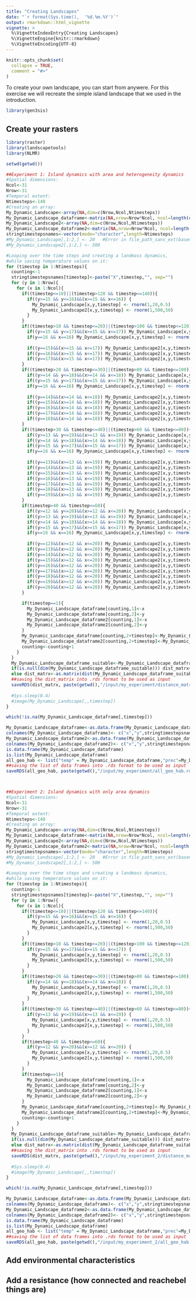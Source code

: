 ```yaml
---
title: "Creating Landscapes"
date: "`r format(Sys.time(),  '%d.%m.%Y')`"
output: rmarkdown::html_vignette
vignette: >
  %\VignetteIndexEntry{Creating Landscapes}
  %\VignetteEngine{knitr::rmarkdown}
  %\VignetteEncoding{UTF-8}
---
```


```r
knitr::opts_chunk$set(
  collapse = TRUE,
  comment = "#>"
)
```

To create your own landscape, you can start from anywere. For this exercise we will recreate the simple island landscape that we used in the introduction.

```r
library(gen3sis)
```

## Create your rasters

```r
library(raster)
library(landscapetools)
library(NLMR)

setwd(getwd())

##Experiment 1: Island dynamics with area and heterogeneity dynamics
#Spatial dimensions:
Ncol<-31
Nrow<-31
#Temporal extent:
Ntimesteps<-140
#Creating an array:
My_Dynamic_Landscape<-array(NA,dim=c(Nrow,Ncol,Ntimesteps))
My_Dynamic_Landscape_dataframe<-matrix(NA,nrow=Nrow*Ncol, ncol=length(c(Ncol,Nrow))+Ntimesteps)
My_Dynamic_Landscape2<-array(NA,dim=c(Nrow,Ncol,Ntimesteps))
My_Dynamic_Landscape_dataframe2<-matrix(NA,nrow=Nrow*Ncol, ncol=length(c(Ncol,Nrow))+Ntimesteps)
stringtimestepsnames<-vector(mode="character",length=Ntimesteps)
#My_Dynamic_Landscape[,1:2,] <- 20   #Error in file_path_sans_ext(basename(config_file)) : could not find function "file_path_sans_ext"
#My_Dynamic_Landscape2[,1:2,] <- 500

#Looping over the time steps and creating a landmass dynamics, 
#while saving temperature values on it:
for (timestep in 1:Ntimesteps){
  counting<-1
  stringtimestepsnames[timestep]<-paste("X",timestep,"", sep="")
  for (y in 1:Nrow){
    for (x in 1:Ncol){
      if((timestep<=10)||(timestep>120 && timestep<=140)){
        if((y>=15 && y<=16)&&(x>=15 && x<=16)) {
          My_Dynamic_Landscape[x,y,timestep] <- rnorm(1,20,0.5) 
          My_Dynamic_Landscape2[x,y,timestep] <- rnorm(1,500,50) 
        }
      }
      if((timestep>10 && timestep<=20)||(timestep>100 && timestep<=120)){
        if((y>=15 && y<=17)&&(x>=15 && x<=17)) My_Dynamic_Landscape[x,y,timestep] <- rnorm(1,20,0.5) 
        if(y==16 && x==16) My_Dynamic_Landscape[x,y,timestep] <- rnorm(1,19,0.5) 
        
        if((y==15)&&(x>=15 && x<=17)) My_Dynamic_Landscape2[x,y,timestep] <- rnorm(1,500,50) 
        if((y==16)&&(x>=15 && x<=17)) My_Dynamic_Landscape2[x,y,timestep] <- rnorm(1,600,50) 
        if((y==17)&&(x>=15 && x<=17)) My_Dynamic_Landscape2[x,y,timestep] <- rnorm(1,700,50)   
      }
      if((timestep>20 && timestep<=30)||(timestep>80 && timestep<=100)){
        if((y>=14 && y<=18)&&(x>=14 && x<=18)) My_Dynamic_Landscape[x,y,timestep] <- rnorm(1,20,0.5) 
        if((y>=15 && y<=17)&&(x>=15 && x<=17)) My_Dynamic_Landscape[x,y,timestep] <- rnorm(1,19,0.5) 
        if(y==16 && x==16) My_Dynamic_Landscape[x,y,timestep] <- rnorm(1,18,0.5) 
        
        if((y==14)&&(x>=14 && x<=18)) My_Dynamic_Landscape2[x,y,timestep] <- rnorm(1,500,50) 
        if((y==15)&&(x>=14 && x<=18)) My_Dynamic_Landscape2[x,y,timestep] <- rnorm(1,600,50) 
        if((y==16)&&(x>=14 && x<=18)) My_Dynamic_Landscape2[x,y,timestep] <- rnorm(1,700,50) 
        if((y==17)&&(x>=14 && x<=18)) My_Dynamic_Landscape2[x,y,timestep] <- rnorm(1,800,50) 
        if((y==18)&&(x>=14 && x<=18)) My_Dynamic_Landscape2[x,y,timestep] <- rnorm(1,900,50)         
      }
      if((timestep>30 && timestep<=40)||(timestep>60 && timestep<=80)){
        if((y>=13 && y<=19)&&(x>=13 && x<=19)) My_Dynamic_Landscape[x,y,timestep] <- rnorm(1,20,0.5) 
        if((y>=14 && y<=18)&&(x>=14 && x<=18)) My_Dynamic_Landscape[x,y,timestep] <- rnorm(1,19,0.5) 
        if((y>=15 && y<=17)&&(x>=15 && x<=17)) My_Dynamic_Landscape[x,y,timestep] <- rnorm(1,18,0.5) 
        if(y==16 && x==16) My_Dynamic_Landscape[x,y,timestep] <- rnorm(1,17,0.5) 
        
        if((y==13)&&(x>=13 && x<=19)) My_Dynamic_Landscape2[x,y,timestep] <- rnorm(1,500,50) 
        if((y==14)&&(x>=13 && x<=19)) My_Dynamic_Landscape2[x,y,timestep] <- rnorm(1,600,50) 
        if((y==15)&&(x>=13 && x<=19)) My_Dynamic_Landscape2[x,y,timestep] <- rnorm(1,700,50) 
        if((y==16)&&(x>=13 && x<=19)) My_Dynamic_Landscape2[x,y,timestep] <- rnorm(1,800,50) 
        if((y==17)&&(x>=13 && x<=19)) My_Dynamic_Landscape2[x,y,timestep] <- rnorm(1,900,50) 
        if((y==18)&&(x>=13 && x<=19)) My_Dynamic_Landscape2[x,y,timestep] <- rnorm(1,1000,50)  
        if((y==19)&&(x>=13 && x<=19)) My_Dynamic_Landscape2[x,y,timestep] <- rnorm(1,1100,50)           
      }
      if(timestep>40 && timestep<=60){
        if((y>=12 && y<=20)&&(x>=12 && x<=20)) My_Dynamic_Landscape[x,y,timestep] <- rnorm(1,20,0.5) 
        if((y>=13 && y<=19)&&(x>=13 && x<=19)) My_Dynamic_Landscape[x,y,timestep] <- rnorm(1,19,0.5) 
        if((y>=14 && y<=18)&&(x>=14 && x<=18)) My_Dynamic_Landscape[x,y,timestep] <- rnorm(1,18,0.5) 
        if((y>=15 && y<=17)&&(x>=15 && x<=17)) My_Dynamic_Landscape[x,y,timestep] <- rnorm(1,17,0.5) 
        if(y==16 && x==16) My_Dynamic_Landscape[x,y,timestep] <- rnorm(1,16,0.5) 
        
        if((y==12)&&(x>=12 && x<=20)) My_Dynamic_Landscape2[x,y,timestep] <- rnorm(1,500,50) 
        if((y==13)&&(x>=12 && x<=20)) My_Dynamic_Landscape2[x,y,timestep] <- rnorm(1,600,50) 
        if((y==14)&&(x>=12 && x<=20)) My_Dynamic_Landscape2[x,y,timestep] <- rnorm(1,700,50) 
        if((y==15)&&(x>=12 && x<=20)) My_Dynamic_Landscape2[x,y,timestep] <- rnorm(1,800,50) 
        if((y==16)&&(x>=12 && x<=20)) My_Dynamic_Landscape2[x,y,timestep] <- rnorm(1,900,50) 
        if((y==17)&&(x>=12 && x<=20)) My_Dynamic_Landscape2[x,y,timestep] <- rnorm(1,1000,50)  
        if((y==18)&&(x>=12 && x<=20)) My_Dynamic_Landscape2[x,y,timestep] <- rnorm(1,1100,50)  
        if((y==19)&&(x>=12 && x<=20)) My_Dynamic_Landscape2[x,y,timestep] <- rnorm(1,1200,50)  
        if((y==20)&&(x>=12 && x<=20)) My_Dynamic_Landscape2[x,y,timestep] <- rnorm(1,1300,50)  
      }

      if(timestep==1){
        My_Dynamic_Landscape_dataframe[counting,1]<-x
        My_Dynamic_Landscape_dataframe[counting,2]<-y
        My_Dynamic_Landscape_dataframe2[counting,1]<-x
        My_Dynamic_Landscape_dataframe2[counting,2]<-y
      }
      My_Dynamic_Landscape_dataframe[counting,2+timestep]<-My_Dynamic_Landscape[x,y,timestep]
      My_Dynamic_Landscape_dataframe2[counting,2+timestep]<-My_Dynamic_Landscape2[x,y,timestep]
      counting<-counting+1
    }
  }
  My_Dynamic_Landscape_dataframe_suitable<-My_Dynamic_Landscape_dataframe[which(My_Dynamic_Landscape_dataframe[,2+timestep]>0),]
  if(is.null(dim(My_Dynamic_Landscape_dataframe_suitable))) dist_matrx<-as.matrix(dist(My_Dynamic_Landscape_dataframe_suitable[1:2], method = "euclidean"))
  else dist_matrx<-as.matrix(dist(My_Dynamic_Landscape_dataframe_suitable[,1:2], method = "euclidean"))
  ##saving the dist_matrix into .rds format to be used as input
  saveRDS(dist_matrx, paste(getwd(),"/input/my_experiment/distance_matrices/geo_dist_m_ti_t_",(Ntimesteps - timestep),".rds", sep=""))
  
  #Sys.sleep(0.4)
  #image(My_Dynamic_Landscape[,,timestep])
}

which(!is.na(My_Dynamic_Landscape_dataframe[,timestep]))

My_Dynamic_Landscape_dataframe<-as.data.frame(My_Dynamic_Landscape_dataframe)
colnames(My_Dynamic_Landscape_dataframe)<- c("x","y",stringtimestepsnames)
My_Dynamic_Landscape_dataframe2<-as.data.frame(My_Dynamic_Landscape_dataframe2)
colnames(My_Dynamic_Landscape_dataframe2)<- c("x","y",stringtimestepsnames)
is.data.frame(My_Dynamic_Landscape_dataframe)
is.list(My_Dynamic_Landscape_dataframe)
all_geo_hab <- list("temp" = My_Dynamic_Landscape_dataframe,"prec"=My_Dynamic_Landscape_dataframe2) #This is important, otherwise the objects in the list won't have a name
##saving the list of data frames into .rds format to be used as input
saveRDS(all_geo_hab, paste(getwd(),"/input/my_experiment/all_geo_hab.rds", sep=""))



##Experiment 2: Island dynamics with only area dynamics
#Spatial dimensions:
Ncol<-31
Nrow<-31
#Temporal extent:
Ntimesteps<-140
#Creating an array:
My_Dynamic_Landscape<-array(NA,dim=c(Nrow,Ncol,Ntimesteps))
My_Dynamic_Landscape_dataframe<-matrix(NA,nrow=Nrow*Ncol, ncol=length(c(Ncol,Nrow))+Ntimesteps)
My_Dynamic_Landscape2<-array(NA,dim=c(Nrow,Ncol,Ntimesteps))
My_Dynamic_Landscape_dataframe2<-matrix(NA,nrow=Nrow*Ncol, ncol=length(c(Ncol,Nrow))+Ntimesteps)
stringtimestepsnames<-vector(mode="character",length=Ntimesteps)
#My_Dynamic_Landscape[,1:2,] <- 20   #Error in file_path_sans_ext(basename(config_file)) : could not find function "file_path_sans_ext"
#My_Dynamic_Landscape2[,1:2,] <- 500

#Looping over the time steps and creating a landmass dynamics, 
#while saving temperature values on it:
for (timestep in 1:Ntimesteps){
  counting<-1
  stringtimestepsnames[timestep]<-paste("X",timestep,"", sep="")
  for (y in 1:Nrow){
    for (x in 1:Ncol){
      if((timestep<=10)||(timestep>120 && timestep<=140)){
        if((y>=15 && y<=16)&&(x>=15 && x<=16)) {
          My_Dynamic_Landscape[x,y,timestep] <- rnorm(1,20,0.5) 
          My_Dynamic_Landscape2[x,y,timestep] <- rnorm(1,500,50) 
        }
      }
      if((timestep>10 && timestep<=20)||(timestep>100 && timestep<=120)){
        if((y>=15 && y<=17)&&(x>=15 && x<=17)) {
          My_Dynamic_Landscape[x,y,timestep] <- rnorm(1,20,0.5) 
          My_Dynamic_Landscape2[x,y,timestep] <- rnorm(1,500,50)
        }
      }
      if((timestep>20 && timestep<=30)||(timestep>80 && timestep<=100)){
        if((y>=14 && y<=18)&&(x>=14 && x<=18)) {
          My_Dynamic_Landscape[x,y,timestep] <- rnorm(1,20,0.5) 
          My_Dynamic_Landscape2[x,y,timestep] <- rnorm(1,500,50) 
        }
      }
      if((timestep>30 && timestep<=40)||(timestep>60 && timestep<=80)){
        if((y>=13 && y<=19)&&(x>=13 && x<=19)) {
          My_Dynamic_Landscape[x,y,timestep] <- rnorm(1,20,0.5)
          My_Dynamic_Landscape2[x,y,timestep] <- rnorm(1,500,50)
        }
      }
      if(timestep>40 && timestep<=60){
        if((y>=12 && y<=20)&&(x>=12 && x<=20)) {
          My_Dynamic_Landscape[x,y,timestep] <- rnorm(1,20,0.5)
          My_Dynamic_Landscape2[x,y,timestep] <- rnorm(1,500,50)  
        }
      }
      if(timestep==1){
        My_Dynamic_Landscape_dataframe[counting,1]<-x
        My_Dynamic_Landscape_dataframe[counting,2]<-y
        My_Dynamic_Landscape_dataframe2[counting,1]<-x
        My_Dynamic_Landscape_dataframe2[counting,2]<-y
      }
      My_Dynamic_Landscape_dataframe[counting,2+timestep]<-My_Dynamic_Landscape[x,y,timestep]
      My_Dynamic_Landscape_dataframe2[counting,2+timestep]<-My_Dynamic_Landscape2[x,y,timestep]
      counting<-counting+1
    }
  }
  My_Dynamic_Landscape_dataframe_suitable<-My_Dynamic_Landscape_dataframe[which(My_Dynamic_Landscape_dataframe[,2+timestep]>0),]
  if(is.null(dim(My_Dynamic_Landscape_dataframe_suitable))) dist_matrx<-as.matrix(dist(My_Dynamic_Landscape_dataframe_suitable[1:2], method = "euclidean"))
  else dist_matrx<-as.matrix(dist(My_Dynamic_Landscape_dataframe_suitable[,1:2], method = "euclidean"))
  ##saving the dist_matrix into .rds format to be used as input
  saveRDS(dist_matrx, paste(getwd(),"/input/my_experiment_2/distance_matrices/geo_dist_m_ti_t_",(Ntimesteps - timestep),".rds", sep=""))
  
  #Sys.sleep(0.4)
  #image(My_Dynamic_Landscape[,,timestep])
}

which(!is.na(My_Dynamic_Landscape_dataframe[,timestep]))

My_Dynamic_Landscape_dataframe<-as.data.frame(My_Dynamic_Landscape_dataframe)
colnames(My_Dynamic_Landscape_dataframe)<- c("x","y",stringtimestepsnames)
My_Dynamic_Landscape_dataframe2<-as.data.frame(My_Dynamic_Landscape_dataframe2)
colnames(My_Dynamic_Landscape_dataframe2)<- c("x","y",stringtimestepsnames)
is.data.frame(My_Dynamic_Landscape_dataframe)
is.list(My_Dynamic_Landscape_dataframe)
all_geo_hab <- list("temp" = My_Dynamic_Landscape_dataframe,"prec"=My_Dynamic_Landscape_dataframe2) #This is important, otherwise the objects in the list won't have a name
##saving the list of data frames into .rds format to be used as input
saveRDS(all_geo_hab, paste(getwd(),"/input/my_experiment_2/all_geo_hab.rds", sep=""))

```
## Add environmental characteristics

## Add a resistance (how connected and reachebel things are)
